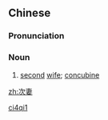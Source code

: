 ==Chinese==
{{zh-forms}}

===Pronunciation===
{{zh-pron
|m=cìqī
|cat=n
}}

===Noun===
{{zh-noun}}

# {{lb|zh|archaic}} [[second]] [[wife]]; [[concubine]]

[[Category:Mandarin archaic terms|ci4qi1]]

[[zh:次妻]]